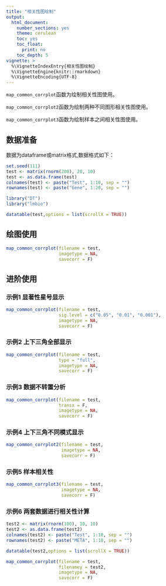 ```yaml
---
title: "相关性图绘制"
output:
  html_document: 
    number_sections: yes
    theme: cerulean
    toc: yes
    toc_float:
      print: no
    toc_depth: 5
vignette: >
  %\VignetteIndexEntry{相关性图绘制}
  %\VignetteEngine{knitr::rmarkdown}
  %\VignetteEncoding{UTF-8}
---
```


`map_common_corrplot`函数为绘制相关性图使用。

`map_common_corrplot2`函数为绘制两种不同图形相关性图使用。

`map_common_corrplot3`函数为绘制样本之间相关性图使用。

## 数据准备

数据为dataframe或matrix格式,数据格式如下：

```r
set.seed(111)
test <- matrix(rnorm(200), 20, 10)
test <- as.data.frame(test)
colnames(test) <- paste("Test", 1:10, sep = "")
rownames(test) <- paste("Gene", 1:20, sep = "")
```

```r
library("DT")
library("lmbio")
```

```r
datatable(test,options = list(scrollX = TRUE))
```

## 绘图使用

```r
map_common_corrplot(filename = test,
                    imagetype = NA,
                    savecorr = F)
```

## 进阶使用

### 示例1 显著性星号显示

```r
map_common_corrplot(filename = test,
                    sig.level = c("0.05", "0.01", "0.001"),
                    imagetype = NA,
                    savecorr = F)
```

### 示例2 上下三角全部显示

```r
map_common_corrplot(filename = test,
                    type = "full",
                    imagetype = NA,
                    savecorr = F)
```

### 示例3 数据不转置分析

```r
map_common_corrplot(filename = test,
                    transx = F,
                    imagetype = NA,
                    savecorr = F)
```

### 示例4 上下三角不同模式显示

```r
map_common_corrplot2(filename = test,
                     imagetype = NA,
                     savecorr = F)
```

### 示例5 样本相关性

```r
map_common_corrplot3(filename = test,
                     imagetype = NA,
                     savecorr = F)
```

### 示例6 两套数据进行相关性计算

```r
test2 <- matrix(rnorm(100), 10, 10)
test2 <- as.data.frame(test2)
colnames(test2) <- paste("Test", 1:10, sep = "")
rownames(test2) <- paste("META", 1:10, sep = "")
```

```r
datatable(test2,options = list(scrollX = TRUE))
```

```r
map_common_corrplot(filename = test,
                    filenamey = test2,
                    imagetype = NA,
                    savecorr = F)
```
<div class="tocify-extend-page" data-unique="tocify-extend-page" style="height: 0;"></div>